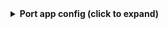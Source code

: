<details>
  <summary><b>Port app config (click to expand)</b></summary>

  ```yaml showLineNumbers
deleteDependentEntities: true
resources:
  - kind: repository
    selector:
      query: 'true'
    port:
      entity:
        mappings:
          identifier: .name
          title: .name
          blueprint: '"githubRepository"'
          properties:
            description: if .description then .description else "" end
            visibility: if .private then "private" else "public" end
            defaultBranch: .default_branch
            readme: file://README.md
            url: .html_url
            language: if .language then .language else "" end
  - kind: file
    selector:
      query: 'true'
      files:
        - path: 'README.md'
          organization: my-org  # Required from v3.0.0-beta
          repos:
            - name: test-repo
              branch: main
    port:
      entity:
        mappings:
          identifier: .name
          title: .name
          blueprint: '"files"'
          properties:
            name: .name
            path: .path
          relations:
            repository: .repository.name
  ```
</details>
